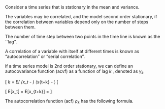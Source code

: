 \subsection*{Autocorrelation}

Consider a time series that is stationary in the mean and variance.

The variables may be correlated, and the model second order stationary, if the correlation between variables depend only on the
number of steps between them.

The number of time step between two points in the time line is known as the ``lag".

A correlation of a variable with itself at different times is known as "autocorrelation" or "serial correlation".

if a time series model is 2nd order stationary, we can define an autocovariance function (acvf) as a function of lag $k$ , denoted as $\gamma_k$

\[ \gamma_k = E[ (x_t - \mu) (x_{t+k} - \mu) \]

\[ E[x_t] = E[x_{t+k}] = \mu \]


The autocorrelation function (acf) $\rho_k$ has the following formula.